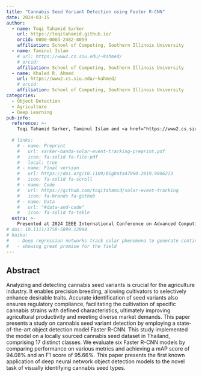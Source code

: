 ```yaml
---
title: "Cannabis Seed Variant Detection using Faster R-CNN"
date: 2024-03-15
author:
  - name: Toqi Tahamid Sarker
    url: https://toqitahamid.github.io/
    orcid: 0000-0003-2482-8059
    affiliation: School of Computing, Southern Illinois University
  - name: Taminul Islam
    # url: https://www2.cs.siu.edu/~kahmed/
    # orcid: 
    affiliation: School of Computing, Southern Illinois University
  - name: Khaled R. Ahmed
    url: https://www2.cs.siu.edu/~kahmed/
    # orcid: 
    affiliation: School of Computing, Southern Illinois University
categories:
  - Object Detection
  - Agriculture
  - Deep Learning
pub-info:
  reference: >-
    Toqi Tahamid Sarker, Taminul Islam and <a href="https://www2.cs.siu.edu/~kahmed/">Khaled R Ahmed</a>, “Cannabis Seed Variant Detection using Faster R-CNN,” <em>2024 IEEE International Conference on Advanced Computing and Communication Systems</em>
  
  # links:
    # - name: Preprint
    #   url: sarker-banda-solar-event-tracking-preprint.pdf
    #   icon: fa-solid fa-file-pdf
    #   local: true
    # - name: Final version
    #   url: https://doi.org/10.1109/BigData47090.2019.9006273
    #   icon: fa-solid fa-scroll
    # - name: Code
    #   url: https://github.com/toqitahamid/solar-event-tracking
    #   icon: fa-brands fa-github
    # - name: Data
    #   url: "#data-and-code"
    #   icon: fa-solid fa-table
  extra: >-
    Presented at 2024 IEEE International Conference on Advanced Computing and Communication Systems, India, March 2024.
# doi: 10.1111/1758-5899.12984
# haiku:
#   - Deep regression networks track solar phenomena to generate continuously labeled solar image data,
#   - showing great promise for the field
---
```



## Abstract

Analyzing and detecting cannabis seed variants is crucial for the agriculture industry. It enables precision breeding, allowing cultivators to selectively enhance desirable traits. Accurate identification of seed variants also ensures regulatory compliance, facilitating the cultivation of specific cannabis strains with defined characteristics, ultimately improving agricultural productivity and meeting diverse market demands. This paper presents a study on cannabis seed variant detection by employing a state-of-the-art object detection model Faster R-CNN. This study implemented the model on a locally sourced cannabis seed dataset in Thailand, comprising 17 distinct classes. We evaluate six Faster R-CNN models by comparing performance on various metrics and achieving a mAP score of 94.08\% and an F1 score of 95.66\%. This paper presents the first known application of deep neural network object detection models to the novel task of visually identifying cannabis seed types.


<!-- ## Code
Python implementation is available at [GitHub](https://github.com/toqitahamid/solar-event-tracking). -->


<!-- The project used several evaluation metrics to measure the accuracy of the genearated bounding boxes, and the python implementation is available at [GitHub](https://github.com/toqitahamid/solar-event-tracking). -->

<!-- ## BibTeX citation

```bibtex
@INPROCEEDINGS{9006273,
  author={Sarker, Toqi Tahamid and Banda, Juan M.},
  booktitle={2019 IEEE International Conference on Big Data (Big Data)}, 
  title={Solar Event Tracking with Deep Regression Networks: A Proof of Concept Evaluation}, 
  year={2019},
  pages={4942-4949},
  doi={10.1109/BigData47090.2019.9006273}}


``` -->

